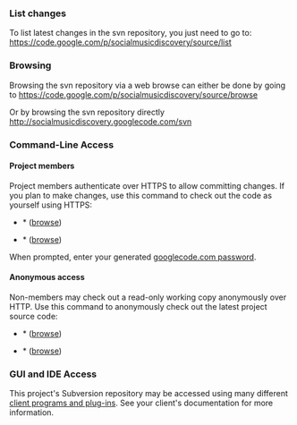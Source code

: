===List changes===
To list latest changes in the svn repository, you just need to go to:
https://code.google.com/p/socialmusicdiscovery/source/list

===Browsing===
Browsing the svn repository via a web browse can either be done by going to
https://code.google.com/p/socialmusicdiscovery/source/browse

Or by browsing the svn repository directly
http://socialmusicdiscovery.googlecode.com/svn

===Command-Line Access===
====Project members====
Project members authenticate over HTTPS to allow committing changes.
If you plan to make changes, use this command to check out the code as yourself using HTTPS:

*{{{Plugin}}}* ([https://code.google.com/p/socialmusicdiscovery/source/browse/plugin/trunk browse])
 {{{svn checkout https://socialmusicdiscovery.googlecode.com/svn/localserver/trunk localserver --username yourgooglecodeid}}}

*{{{Local Server}}}* ([https://code.google.com/p/socialmusicdiscovery/source/browse/localserver/trunk browse])
 {{{svn checkout https://socialmusicdiscovery.googlecode.com/svn/localserver/trunk localserver --username yourgooglecodeid}}}

When prompted, enter your generated [http://code.google.com/hosting/settings googlecode.com password].

====Anonymous access====
Non-members may check out a read-only working copy anonymously over HTTP.
Use this command to anonymously check out the latest project source code:

*{{{Plugin}}}* ([https://code.google.com/p/socialmusicdiscovery/source/browse/plugin/trunk browse])
 {{{svn checkout http://socialmusicdiscovery.googlecode.com/svn/localserver/trunk localserver}}}

*{{{Local Server}}}* ([https://code.google.com/p/socialmusicdiscovery/source/browse/localserver/trunk browse])
 {{{svn checkout http://socialmusicdiscovery.googlecode.com/svn/localserver/trunk localserver}}}


===GUI and IDE Access===

This project's Subversion repository may be accessed using many different [http://subversion.tigris.org/links.html#clients client programs and plug-ins]. See your client's documentation for more information.